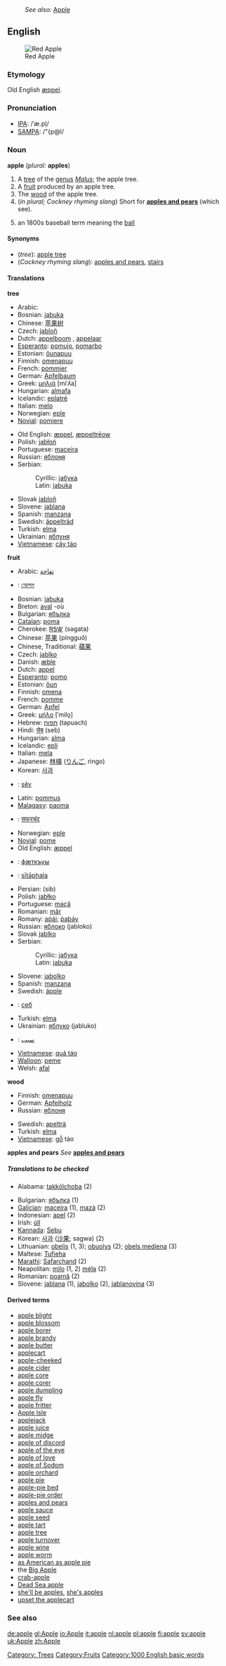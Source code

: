 {{Wikipedia|apple}}
:''See also:'' [[Apple]]
==English==
[[Image:Apple 26.jpg|thumb|Red Apple]]

===Etymology===
Old English [[æppel]].

===Pronunciation===
*[[IPA]]: /ˈæ.pl̩/
*[[SAMPA]]: /"{p@l/

===Noun===
'''apple''' (''plural:'' '''apples''')

# A [[tree]] of the [[genus]] ''[[Malus]]''; the apple tree. [[Category: Trees]]
# A [[fruit]] produced by an apple tree.[[Category:Fruits]]
# The [[wood]] of the apple tree.
#(''in plural; Cockney rhyming slang'') Short for '''[[apples and pears]]''' (which see).
# {{baseball}} {{slang}} an 1800s baseball term meaning the [[ball]]

====Synonyms====
*(''tree''): [[apple tree]]
*(''Cockney rhyming slang''): [[apples and pears]], [[stairs]]

====Translations====
'''tree'''
{{top}}
*Arabic: {{ARchar|[[شجرة التفاح]]}}
*Bosnian: [[jabuka#Bosnian|jabuka]] {{f}}
*Chinese: [[苹果树]]
*Czech: [[jabloň]] {{f}}
*Dutch: [[appelboom]] {{m}}, [[appelaar]] {{m}}
*[[Esperanto]]: [[pomujo]], [[pomarbo]]
*Estonian: [[õunapuu]]
*Finnish: [[omenapuu]]
*French: [[pommier]] {{m}}
*German: [[Apfelbaum]] {{m}}
*Greek: [[μηλιά]] [miˈʎa] {{f}}
*Hungarian: [[almafa]]
*Icelandic: [[eplatré]]
*Italian: [[melo]] {{m}}
*Norwegian: [[eple]] 
*[[Novial]]: [[pomiere]]
{{mid}}
*Old English: [[æppel]], [[æppeltreow|æppeltrēow]]
*Polish: [[jabłoń]] {{f}}
*Portuguese: [[maceira]] {{f}}
*Russian: [[яблоня]] {{f}}
*Serbian:
*:Cyrillic: [[јабука#Serbian|јабука]] {{f}}
*:Latin: [[jabuka#Serbian|jabuka]] {{f}}
*Slovak [[jabloň]] {{f}}
*Slovene: [[jablana]] {{f}}
*Spanish: [[manzana]] {{f}}
*Swedish: [[äppelträd]] {{n}}
*Turkish: [[elma]]
*Ukrainian: [[яблуня]] {{f}}
*[[w:Vietnamese language|Vietnamese]]: [[cây táo]]
{{bottom}}

'''fruit'''
{{top}}
*Arabic: [[تفاحة]] {{f}}
*{{bn}}: [[আেপল]]
*Bosnian: [[jabuka]] {{f}}
*Breton: [[aval]] {{m}} -où
*Bulgarian: [[ябълка]] {{f}}
*[[Catalan]]: [[poma]]
*Cherokee: [[ᏒᎦᏔ]] (sǝgata)
*Chinese: [[苹果]] (píngguǒ)
*Chinese, Traditional: [[蘋果]]
*Czech: [[jablko]] {{n}}
*Danish: [[æble]]
*Dutch: [[appel#Dutch|appel]] {{m}}
*[[Esperanto]]: [[pomo]]
*Estonian: [[õun]]
*Finnish: [[omena]]
*French: [[pomme]] {{f}}
*German: [[Apfel]] {{m}}
*Greek: [[μήλο]] [ˈmilo̞] {{n}}
*Hebrew: [[תפוח]] (tapuach) {{m}}
*Hindi: [[सेब]] (seb)
*Hungarian: [[alma]]
*Icelandic: [[epli]] {{n}}
*Italian: [[mela]] {{f}}
*Japanese: [[林檎]] ([[りんご]], ringo)
*Korean: [[사과]]
*{{ku}}: [[sêv]]
*Latin: [[pommus]]
*[[Malagasy]]: [[paoma]]
*{{mr}}: [[सफरचंद]]
{{mid}}
*Norwegian: [[eple]] {{n}}
*[[Novial]]: [[pome]]
*Old English: [[æppel]]
*{{os}}: [[фӕткъуы]]
*{{pi}}: [[sītāphala]]
*Persian: {{FAchar|[[سیب]]}} (sib)
*Polish: [[jabłko]] {{n}}
*Portuguese: [[maçã]] {{f}}
*Romanian: [[măr]] {{n}}
*Romany: [[aṗái]]; [[ṗabǝ́y]]
*Russian: [[яблоко]] {{n}} (jabloko)
*Slovak [[jablko]] {{n}}
*Serbian:
*:Cyrillic: [[јабука#Serbian|јабука]] {{f}}
*:Latin: [[jabuka#Serbian|jabuka]] {{f}}
*Slovene: [[jabolko]] {{n}}
*Spanish: [[manzana]] {{f}}
*Swedish: [[äpple]] {{n}}
*{{tg}}: [[себ]]
*Turkish: [[elma]]
*Ukrainian: [[яблуко]] (jabluko)
*{{ur}}: [[سيب]]
*[[w:Vietnamese language|Vietnamese]]: [[quả táo]]
*[[Walloon]]: [[peme]]
*Welsh: [[afal]]
{{bottom}}

'''wood'''
{{top}}
*Finnish: [[omenapuu]]
*German: [[Apfelholz]] {{n}}
*Russian: [[яблоня]] {{f}}
{{mid}}
*Swedish: [[apelträ]] {{n}}
*Turkish: [[elma]]
*[[w:Vietnamese language|Vietnamese]]: [[gỗ]] táo
{{bottom}}

'''apples and pears'''
''See'' '''[[apples and pears]]'''

=====Translations to be checked=====
<!--Remove this section once all of the translations below have been moved into the tables above.-->
{{checktrans}}

*Alabama: [[takkólchoba]] (2)

*Bulgarian: [[ябълка]] {{f}} (1)
*[[Galician]]: [[maceira]] {{f}} (1), [[mazá]] {{f}} (2)
*Indonesian: [[apel]] (2)
*Irish: [[úll]] {{m}}
*[[Kannada]]: [[Sebu]]
*Korean: [[사과]] ([[沙果]]; sagwa) (2)
*Lithuanian: [[obelis]] {{f}} (1, 3); [[obuolys]] {{m}} (2); [[obels mediena]] {{f}} (3)
*Maltese: [[Tufieha]]
*[[Marathi]]: [[Safarchand]] (2)
*Neapolitan: [[mìlo]] (1, 2) [[méla]] (2)
*Romanian: [[poamă]] {{f}} (2)
*Slovene: [[jablana]] {{f}} (1), [[jabolko]] {{n}} (2), [[jablanovina]] {{f}} (3)

====Derived terms====
*[[apple blight]]
*[[apple blossom]]
*[[apple borer]]
*[[apple brandy]]
*[[apple butter]]
*[[applecart]]
*[[apple-cheeked]]
*[[apple cider]]
*[[apple core]]
*[[apple corer]]
*[[apple dumpling]]
*[[apple fly]]
*[[apple fritter]]
*[[Apple Isle]]<!--Australian - Tasmania-->
*[[applejack]]
*[[apple juice]]
*[[apple midge]]
*[[apple of discord]]
*[[apple of the eye]]
*[[apple of love]]
*[[apple of Sodom]]
*[[apple orchard]]
*[[apple pie]]
*[[apple-pie bed]]
*[[apple-pie order]]
*[[apples and pears]]<!--Cockney rhyming slang for "stairs"-->
*[[apple sauce]]
*[[apple seed]]
*[[apple tart]]
*[[apple tree]]
*[[apple turnover]]
*[[apple wine]]
*[[apple worm]]
*[[as American as apple pie]]
*the [[Big Apple]]
*[[crab-apple]]
*[[Dead Sea apple]]
*[[she'll be apples]], [[she's apples]]
*[[upset the applecart]]

===See also===
{{Wikipedia}}
{{BE-ready}}
[[Category:1000 English basic words]]

[[de:apple]]
[[gl:Apple]]
[[io:Apple]]
[[it:apple]]
[[nl:apple]]
[[pl:apple]]
[[fi:apple]]
[[sv:apple]]
[[uk:Apple]]
[[zh:Apple]]